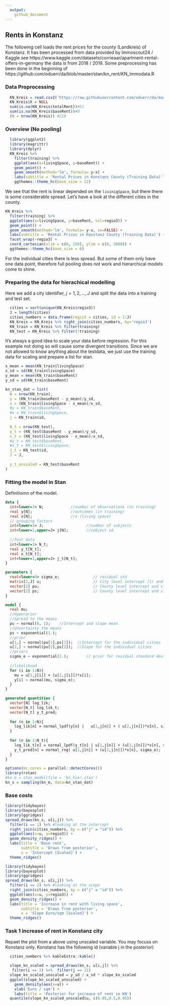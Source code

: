 ```yaml
---
  output:
    github_document
---
```


## Rents in Konstanz
The following cell loads the rent prices for the county (Landkreis) of Konstanz. It has been processed from data provided by Immoscout24 / Kaggle see  https://www.kaggle.com/datasets/corrieaar/apartment-rental-offers-in-germany the data is from 2018 / 2019. Some preprocessing has been done in the beginning of https://github.com/oduerr/da/blob/master/stan/kn_rent/KN_Immodata.R

### Data Proprocessing
```r
  KN_Kreis = read.csv2('https://raw.githubusercontent.com/oduerr/da/master/stan/kn_rent/KN_Kreis.csv')
  KN_Kreis$X = NULL
  sum(is.na(KN_Kreis$totalRent))#51
  sum(is.na(KN_Kreis$baseRent))#0
  (N = nrow(KN_Kreis)) #218
```
### Overview (No pooling)

```r
  library(ggplot2)
  library(magrittr)
  library(dplyr)
  KN_Kreis %>% 
    filter(training) %>% 
    ggplot(aes(x=livingSpace, y=baseRent)) +
    geom_point() + 
    geom_smooth(method='lm', formula= y~x) + 
    labs(subtitle = 'Rental Prices in Konstanz County (Training Data)') +
    ggthemes::theme_hc(base_size = 12) 
```

We see that the rent is linear depended on the `livinigSpace`, but there there is some considerable spread. Let's have a look at the different cities in the county.

```r
KN_Kreis %>% 
  filter(training) %>% 
  ggplot(aes(x=livingSpace, y=baseRent, col=regio3)) +
  geom_point() + 
  geom_smooth(method='lm', formula= y~x, se=FALSE) + 
  labs(subtitle = 'Rental Prices in Konstanz County (Training Data)') +
  facet_wrap(~regio3) + 
  coord_cartesian(xlim = c(0, 250), ylim = c(0, 3000)) + 
  ggthemes::theme_hc(base_size = 6) 
```
For the individual cities there is less spread. But some of them only have one data point, therefore full pooling does not work and hierarchical models come to shine.

### Preparing the data for hierachical modelling 
Here we add a city identifier, $j=1,2,\ldots,J$ and split the data into a training and test set.

```r
  cities = sort(unique(KN_Kreis$regio3))
  J = length(cities)
  cities_numbers = data.frame(regio3 = cities, id = 1:J)
  KN_Kreis = KN_Kreis %>% right_join(cities_numbers, by='regio3')
  KN_train = KN_Kreis %>% filter(training)
  KN_test = KN_Kreis %>% filter(!training)
```

It's always a good idea to scale your data before regression. For this example not doing so will cause some divergent transitions. Since we are not allowed to know anything about the testdata, we just use the training data for scaling and prepare a list for stan.

```r
x_mean = mean(KN_train$livingSpace)
x_sd = sd(KN_train$livingSpace)
y_mean = mean(KN_train$baseRent)
y_sd = sd(KN_train$baseRent) 

kn_stan_dat = list(
  N = nrow(KN_train),
  y = (KN_train$baseRent - y_mean)/y_sd,
  x = (KN_train$livingSpace - x_mean)/x_sd,
  #y = KN_train$baseRent,
  #x = KN_train$livingSpace,
  j = KN_train$id,
  
  N_t = nrow(KN_test),
  y_t = (KN_test$baseRent - y_mean)/y_sd,
  x_t = (KN_test$livingSpace - x_mean)/x_sd,
  #y_t = KN_test$baseRent,
  #x_t = KN_test$livingSpace,
  j_t = KN_test$id,
  J = J,
  
  y_t_unscaled = KN_test$baseRent
)
```

### Fitting the model in Stan
Definitiomn of the model.
```stan
data {
  int<lower=1> N;            //number of observations (in training)
  real y[N];                 //outcomes (in training)
  real x[N];                 //x (living space)
  // grouping factors
  int<lower=1> J;                   //number of subjects
  int<lower=1,upper=J> j[N];        //subject id
  
  //Test data
  int<lower=1> N_t; 
  real y_t[N_t];   
  real x_t[N_t];   
  int<lower=1,upper=J> j_t[N_t];
}

parameters {
  real<lower=0> sigma_e;               // residual std
  matrix[2,J] u;                       // City level intercept (1) and slope (2)
  vector[2] pu;                        // County level intercept and slope (mean)
  vector[2] ps;                        // County level intercept and slope (sd)
}

model {
  real mu; 
  //Hyperprior
  //Spread to the means
  pu ~ normal(0, 1);    //Intercept and slope mean
  //Uncertainty the means
  ps ~ exponential(1.);
  //prior 
  u[1,] ~ normal(pu[1],ps[1]);  //Intercept for the individual cities
  u[2,] ~ normal(pu[2],ps[2]);  //Slope for the individual cities
  //priors
  sigma_e ~ exponential(1.);        // prior for residual standard deviation
 
  //likelihood
  for (i in 1:N){
    mu = u[1,j[i]] + (u[2,j[i]])*x[i];
    y[i] ~ normal(mu, sigma_e);
  }
}

generated quantities {
  vector[N] log_lik;
  vector[N_t] log_lik_t;
  vector[N_t] y_t_pred;
  
  for (n in 1:N){
    log_lik[n] = normal_lpdf(y[n] |   u[1,j[n]] + ( u[2,j[n]])*x[n], sigma_e);
  }
  
  for (n in 1:N_t){
    log_lik_t[n] = normal_lpdf(y_t[n] | u[1,j[n]] + (u[2,j[n]])*x[n], sigma_e);
    y_t_pred[n] = normal_rng( u[1,j[n]] + (u[2,j[n]])*x[n], sigma_e);
  }
}
```



```r
options(mc.cores = parallel::detectCores())
library(rstan)
#kn_m = stan_model(file = 'kn_hier.stan')
kn_s = sampling(kn_m, data=kn_stan_dat) 
```
### Base costs
```r
library(tidybayes)
library(bayesplot)
library(ggridges)
spread_draws(kn_s, u[i,j]) %>%
  filter(i == 1) %>% #looking at the intercept
  right_join(cities_numbers, by = c("j" = "id")) %>% 
  ggplot(aes(x=u, y=regio3)) + 
  geom_density_ridges() +
  labs(title = 'Base rent', 
       subtitle = 'Draws from posterior',
       x = 'Intercept [Scaled]') +
  theme_ridges()
```


```r
library(tidybayes)
library(bayesplot)
library(ggridges)
spread_draws(kn_s, u[i,j]) %>%
  filter(i == 2) %>% #looking at the scope
  right_join(cities_numbers, by = c("j" = "id")) %>% 
  ggplot(aes(x=u, y=regio3)) + 
  geom_density_ridges() +
  labs(title = 'Increase in rent with living space', 
       subtitle = 'Draws from posterior',
       x = 'Slope Euro/sqm [Scaled]') +
  theme_ridges()
```

### Task 1 increase of rent in Konstanz city
Repaet the plot from a above using unscaled variable. You may focuss on Konstanz only. Konstanz has the following id (variable j in the posterior)
```r
  cities_numbers %>% kableExtra::kable()
```


```r
  slope_kn_scaled = spread_draws(kn_s, u[i,j]) %>%
   filter(i == 2) %>%  filter(j == 11) 
  slope_kn_scaled_unscaled = y_sd / x_sd * slope_kn_scaled 
  ggplot(slope_kn_scaled_unscaled) + 
    geom_density(aes(x=u)) +
    xlab('Euro / sqm') + 
    labs(title = 'Posterior for increase of rent in KN')
  quantile(slope_kn_scaled_unscaled$u, c(0.05,0.5,0.95))
```






